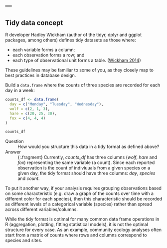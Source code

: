 ---
---

## Tidy data concept

R developer Hadley Wickham (author of the tidyr, dplyr and ggplot packages, among others) defines tidy datasets as those where:

* each variable forms a column;
* each observation forms a row; and
* each type of observational unit forms a table. ([Wickham 2014](http://www.jstatsoft.org/v59/i10/paper))

These guidelines may be familiar to some of you, as they closely map to best practices in database design.

<!--split-->

Build a `data.frame` where the counts of three species are recorded for each day in a week:

```r
counts_df <- data.frame(
  day = c("Monday", "Tuesday", "Wednesday"),
  wolf = c(2, 1, 3),
  hare = c(20, 25, 30),
  fox = c(4, 4, 4)
)
```

```r
counts_df
```

<!--split-->

Question
: How would you structure this data in a tidy format as defined above?

Answer
: {:.fragment} Currently, *counts_df* has three columns (*wolf*, *hare* and *fox*) representing the same variable (a count). Since each reported observation is the count of indiviuuals from a given species on a given day, the tidy format should have three columns: *day*, *species* and *count*.

<aside class="notes" markdown="block">

To put it another way, if your analysis requires grouping observations based on some characteristic (e.g. draw a graph of the counts over time with a different color for each species), then this characteristic should be recorded as different levels of a categorical variable (species) rather than spread across different variables/columns. 

While the tidy format is optimal for many common data frame operations in R (aggregation, plotting, fitting statistical models), it is not the optimal structure for every case. As an example, community ecology analyses often start from a matrix of counts where rows and columns correspond to species and sites.

</aside>
